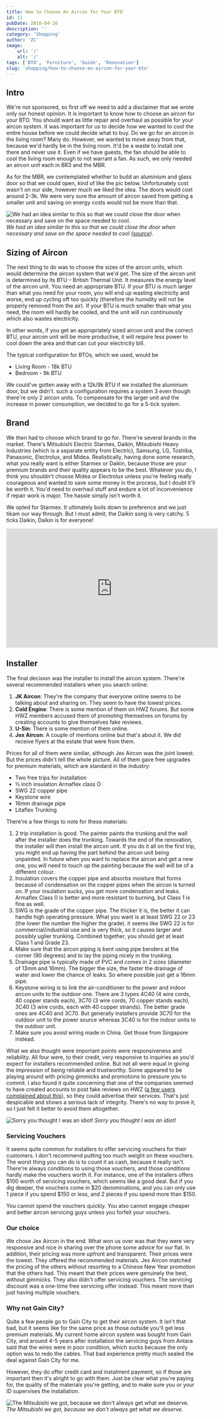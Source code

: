 ```yaml
---
title: How to Choose An Aircon for Your BTO
id: 11
pubDate: 2018-04-26
description: ''
category: 'Shopping'
author: 'ZC'
image:
    url: '/'
    alt: '/'
tags: ['BTO', 'Furniture', 'Guide', 'Renovation']
slug: 'shopping/how-to-choose-an-aircon-for-your-bto'
---
```


## Intro

We're not sponsored, so first off we need to add a disclaimer that we wrote only our honest opinion. It is important to know how to choose an aircon for your BTO. You should want as little repair and overhaul as possible for your aircon system. It was important for us to decide how we wanted to cool the entire house before we could decide what to buy. Do we go for an aircon in the living room? Many do. However, we wanted to move away from that, because we'd hardly be in the living room. It'd be a waste to install one there and never use it. Even if we have guests, the fan should be able to cool the living room enough to not warrant a fan. As such, we only needed an aircon unit each in BR3 and the MBR.

As for the MBR, we contemplated whether to build an aluminium and glass door so that we could open, kind of like the pic below. Unfortunately cost wasn't on our side, however much we liked the idea. The doors would cost around 2-3k. We were very sure the amount of aircon saved from getting a smaller unit and saving on energy costs would not be more than that.

![We had an idea similar to this so that we could close the door when necessary and save on the space needed to cool.](./images/11_9e83e159b18b541451effbcdbee56c1d.jpg)
_We had an idea similar to this so that we could close the door when necessary and save on the space needed to cool (<a href="https://www.pinterest.com.au/pin/438045501239521112/">source</a>)._

## Sizing of Aircon

The next thing to do was to choose the sizes of the aircon units, which would determine the aircon system that we'd get. The size of the aircon unit is determined by its BTU – British Thermal Unit. It measures the energy level of the aircon unit. You need an appropriate BTU. If your BTU is much larger than what you need for your room, you will end up wasting electricity and worse, end up cycling off too quickly (therefore the humidity will not be properly removed from the air). If your BTU is much smaller than what you need, the room will hardly be cooled, and the unit will run continuously which also wastes electricity.

In other words, if you get an appropriately sized aircon unit and the correct BTU, your aircon unit will be more productive, it will require less power to cool down the area and that can cut your electricity bill.

The typical configuration for BTOs, which we used, would be

-   Living Room - 18k BTU
-   Bedroom - 9k BTU

We could've gotten away with a 12k/9k BTU if we installed the aluminium door, but we didn't. such a configuration requires a system 3 even though there're only 2 aircon units. To compensate for the larger unit and the increase in power consumption, we decided to go for a 5-tick system.

## Brand

We then had to choose which brand to go for. There're several brands in the market. There's Mitsubishi Electric Starmex, Daikin, Mitsubishi Heavy Industries (which is a separate entity from Electric), Samsung, LG, Toshiba, Panasonic, Electrolux, and Midea. Realistically, having done some research, what you really want is either Starmex or Daikin, because those are your premium brands and their quality appears to be the best. Whatever you do, I think you shouldn't choose Midea or Electrolux unless you're feeling really courageous and wanted to save some money in the process, but I doubt it'll be worth it. You'd need to overhaul stuff and endure a lot of inconvenience if repair work is major. The hassle simply isn't worth it.

We opted for Starmex. It ultimately boils down to preference and we just tikam our way through. But I must admit, the Daikin song is very catchy. 5 ticks Daikin, Daikin is for everyone!

<iframe
    src="https://www.youtube.com/embed/oG8THGUByNI"
    width="560"
    height="315"
    frameborder="0"
    allowfullscreen="allowfullscreen"
></iframe>

## Installer

The final decision was the installer to install the aircon system. There're several recommended installers when you search online:

1. **JK Aircon**: They're the company that everyone online seems to be talking about and sharing on. They seem to have the lowest prices.
2. **Cold Engine**: There is some mention of them on HWZ forums. But some HWZ members accused them of promoting themselves on forums by creating accounts to give themselves fake reviews.
3. **U-Sin**: There is some mention of them online.
4. **Jex Aircon**: A couple of mentions online but that's about it. We did receive flyers at the estate that were from them.

Prices for all of them were similar, although Jex Aircon was the joint lowest. But the prices didn't tell the whole picture. All of them gave free upgrades for premium materials, which are standard in the industry:

-   Two free trips for installation
-   ½ inch insulation Armaflex class O
-   SWG 22 copper pipe
-   Keystone wire
-   16mm drainage pipe
-   Litaflex Trunking

There're a few things to note for these materials:

1. 2 trip installation is good. The painter paints the trunking and the wall after the installer does the trunking. Towards the end of the renovation, the installer will then install the aircon unit. If you do it all on the first trip, you might end up having the part behind the aircon unit being unpainted. In future when you want to replace the aircon and get a new one, you will need to touch up the painting because the wall will be of a different colour.
2. Insulation covers the copper pipe and absorbs moisture that forms because of condensation on the copper pipes when the aircon is turned on. If your insulation sucks, you get more condensation and leaks. Armaflex Class 0 is better and more resistant to burning, but Class 1 is fine as well.
3. SWG is the grade of the copper pipe. The thicker it is, the better it can handle high operating pressure. What you want is at least SWG 22 or 23 (the lower the number the higher the grade). it seems like SWG 22 is for commercial/industrial use and is very thick, so it causes larger and possibly uglier trunking. Combined together, you should get at least Class 1 and Grade 23.
4. Make sure that the aircon piping is bent using pipe benders at the corner (90 degrees) and to lay the piping nicely in the trunking.
5. Drainage pipe is typically made of PVC and comes in 2 sizes (diameter of 13mm and 16mm). The bigger the size, the faster the drainage of water and lower the chance of leaks. So where possible just get a 16mm pipe.
6. Keystone wiring is to link the air-conditioner to the power and indoor aircon units to the outdoor one. There are 3 types 4C40 (4 wire cords, 40 copper stands each), 3C70 (3 wire cords, 70 copper stands each), 3C40 (3 wire cords, each with 40 copper strands). The better grade ones are 4C40 and 3C70. But generally installers provide 3C70 for the outdoor unit to the power source whereas 3C40 is for the indoor units to the outdoor unit.
7. Make sure you avoid wiring made in China. Get those from Singapore instead.

What we also thought were important points were responsiveness and reliability. All four were, to their credit, very responsive to inquiries as you'd expect for installers recommended online. But not all were equal in giving the impression of being reliable and trustworthy. Some appeared to be playing around with pricing gimmicks and promotions to pressure you to commit. I also found it quite concerning that one of the companies seemed to have created accounts to post fake reviews on HWZ ([a few users complained about this](https://forums.hardwarezone.com.sg/112521966-post963.html)), so they could advertise their services. That's just despicable and shows a serious lack of integrity. There's no way to prove it, so I just felt it better to avoid them altogether.

![Sorry you thought I was an idiot!](./images/11_sorry-im-an-idiot-me-irl-29907647-235x300.png)
_Sorry you thought I was an idiot!_

### Servicing Vouchers

It seems quite common for installers to offer servicing vouchers for their customers. I don't recommend putting too much weight on these vouchers. The worst thing you can do is to count it as cash, because it really isn't. There're always conditions to using those vouchers, and those conditions hardly make the vouchers worth it. For instance, one of the installers offers $100 worth of servicing vouchers, which seems like a good deal. But if you dig deeper, the vouchers come in $20 denominations, and you can only use 1 piece if you spend $150 or less, and 2 pieces if you spend more than $150.

You cannot spend the vouchers quickly. You also cannot engage cheaper and better aircon servicing guys unless you forfeit your vouchers.

### Our choice

We chose Jex Aircon in the end. What won us over was that they were very responsive and nice in sharing over the phone some advice for our flat. In addition, their pricing was more upfront and transparent. Their prices were the lowest. They offered the recommended materials. Jex Aircon matched the pricing of the others without resorting to a Chinese New Year promotion that the others had. This meant that their prices were genuinely the best, without gimmicks. They also didn't offer servicing vouchers. The servicing discount was a one-time free servicing offer instead. This meant more than just having multiple vouchers.

### Why not Gain City?

Quite a few people go to Gain City to get their aircon system. It isn't that bad, but it seems like for the same price as those outside you'll get less premium materials. My current home aircon system was bought from Gain City, and around 4-5 years after installation the servicing guys from Antara said that the wires were in poor condition, which sucks because the only option was to redo the cables. That bad experience pretty much sealed the deal against Gain City for me.

However, they do offer credit card and instalment payment, so if those are important then it's alright to go with them. Just be clear what you're paying for, the quality of the materials you're getting, and to make sure you or your ID supervises the installation.

![The Mitsubishi we got, because we don't always get what we deserve.](./images/11_00actmeme-55acd2a580bf9.jpg)
_The Mitsubishi we got, because we don't always get what we deserve._
